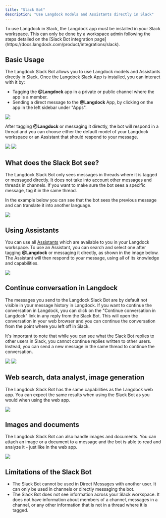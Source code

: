 ```yaml
---
title: "Slack Bot"
description: "Use Langdock models and Assistants directly in Slack"
---
```


<Info>
  To use Langdock in Slack, the Langdock app must be installed in your Slack
  workspace. This can only be done by a workspace admin following the steps
  detailed on the [Slack Bot integration
  page](https://docs.langdock.com/product/integrations/slack).
</Info>

## Basic Usage

The Langdock Slack Bot allows you to use Langdock models and Assistants directly in Slack. Once the Langdock Slack App is installed, you can interact with it by:

- Tagging the **@Langdock** app in a private or public channel where the app is a member.
- Sending a direct message to the **@Langdock** App, by clicking on the app in the left sidebar under "Apps".

<img src="/images/slack-bot-10.png" />

After tagging **@Langdock** or messaging it directly, the bot will respond in a thread and you can choose either the default model of your Langdock workspace or an Assistant that should respond to your message.

<img src="/images/slack-bot-1.png" />
<img src="/images/slack-bot-2.png" />

## What does the Slack Bot see?

The Langdock Slack Bot only sees messages in threads where it is tagged or messaged directly. It does not take into account other messages and threads in channels. If you want to make sure the bot sees a specific message, tag it in the same thread.

In the example below you can see that the bot sees the previous message and can translate it into another language.

<img src="/images/slack-bot-4.png" />

## Using Assistants

You can use all [Assistants](https://docs.langdock.com/product/assistants-vs-chats) which are available to you in your Langdock workspace. To use an Assistant, you can search and select one after tagging **@Langdock** or messaging it directly, as shown in the image below. The Assistant will then respond to your message, using all of its knowledge and capabilities.

<img src="/images/slack-bot-5.png" />

## Continue conversation in Langdock

The messages you send to the Langdock Slack Bot are by default not visible in your message history in Langdock. If you want to continue the conversation in Langdock, you can click on the "Continue conversation in Langdock" link in any reply from the Slack Bot. This will open the conversation in your web browser and you can continue the conversation from the point where you left off in Slack.

It's important to note that while you can see what the Slack Bot replies to other users in Slack, you cannot continue replies written to other users. Instead, you can send a new message in the same thread to continue the conversation.

<img src="/images/slack-bot-6.png" />
<img src="/images/slack-bot-7.png" />

## Web search, data analyst, image generation

The Langdock Slack Bot has the same capabilities as the Langdock web app. You can expect the same results when using the Slack Bot as you would when using the web app.

<img src="/images/slack-bot-8.png" />

## Images and documents

The Langdock Slack Bot can also handle images and documents. You can attach an image or a document to a message and the bot is able to read and analyze it - just like in the web app.

<img src="/images/slack-bot-9.png" />

## Limitations of the Slack Bot

- The Slack Bot cannot be used in Direct Messages with another user. It can only be used in channels or directly messaging the bot.
- The Slack Bot does not see information across your Slack workspace. It does not have information about members of a channel, messages in a channel, or any other information that is not in a thread where it is tagged.
